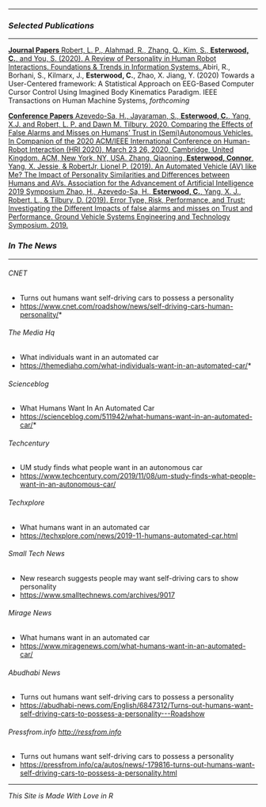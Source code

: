 <link rel="stylesheet" href="styles.css" type="text/css">

<link rel="stylesheet" href="https://cdnjs.cloudflare.com/ajax/libs/font-awesome/4.7.0/css/font-awesome.min.css">

---

### *Selected Publications*

---

<div class="list-group">
  <a href="#" class="list-group-item active">
    **Journal Papers**
  </a>
  <a href="https://deepblue.lib.umich.edu/handle/2027.42/153526" 
  class="list-group-item">
Robert, L. P., Alahmad, R., Zhang, Q., Kim, S., **Esterwood, C.**, and You, S. (2020). A Review of Personality in Human Robot Interactions. Foundations & Trends in Information Systems.
  </a>
  <a class="list-group-item">
Abiri, R., Borhani, S., Kilmarx, J., **Esterwood, C.**, Zhao, X. Jiang, Y.
(2020) Towards a User-Centered framework: A Statistical Approach on EEG-Based Computer Cursor Control Using Imagined Body Kinematics Paradigm. IEEE Transactions on Human Machine Systems, *forthcoming*
  </a>

<a href="#" class="list-group-item active">
    **Conference Papers**
</a>
  <a href="https://deepblue.lib.umich.edu/handle/2027.42/153524" class="list-group-item">
Azevedo-Sa, H., Jayaraman, S., **Esterwood, C.**, Yang, X.J. and Robert, L. P. and Dawn M. Tilbury. 2020. Comparing the Effects of False Alarms and Misses on Humans’ Trust in (Semi)Autonomous Vehicles. In Companion of the 2020 ACM/IEEE International Conference on Human-Robot Interaction (HRI 2020), March 23 26, 2020, Cambridge, United Kingdom. ACM, New York, NY, USA.
  </a>
  <a href="https://www.researchgate.net/publication/335518077_An_Automated_Vehicle_AV_like_Me_The_Impact_of_Personality_Similarities_and_Differences_between_Humans_and_AVs" class="list-group-item">
Zhang, Qiaoning, **Esterwood, Connor**, Yang, X. Jessie, & RobertJr, Lionel P. (2019). An Automated Vehicle (AV) like Me? The Impact of Personality Similarities and Differences between Humans and AVs. Association for the Advancement of Artificial Intelligence 2019 Symposium
</a>
  <a href="https://deepblue.lib.umich.edu/bitstream/handle/2027.42/149648/GVSETS%202019_FinalPaper.pdf?sequence=1&isAllowed=y" class="list-group-item">
Zhao, H., Azevedo-Sa, H., **Esterwood, C.**, Yang, X. J., Robert, L., & Tilbury, D. (2019). Error Type, Risk, Performance, and Trust: Investigating the Different Impacts of false alarms and misses on Trust and Performance. Ground Vehicle Systems Engineering and Technology Symposium. 2019.
</a>
</div>


### *In The News*

---

###### *CNET*

- Turns out humans want self-driving cars to possess a personality
- <https://www.cnet.com/roadshow/news/self-driving-cars-human-personality/>*


###### *The Media Hq*

- What individuals want in an automated car
- <https://themediahq.com/what-individuals-want-in-an-automated-car/>*


###### *Scienceblog*

- What Humans Want In An Automated Car
- <https://scienceblog.com/511942/what-humans-want-in-an-automated-car/>*


###### *Techcentury*

- UM study finds what people want in an autonomous car
- <https://www.techcentury.com/2019/11/08/um-study-finds-what-people-want-in-an-autonomous-car/>


###### *Techxplore*

- What humans want in an automated car
- <https://techxplore.com/news/2019-11-humans-automated-car.html>


###### *Small Tech News*

- New research suggests people may want self-driving cars to show personality
- <https://www.smalltechnews.com/archives/9017>



###### *Mirage News*

- What humans want in an automated car
- <https://www.miragenews.com/what-humans-want-in-an-automated-car/>


###### *Abudhabi News*

- Turns out humans want self-driving cars to possess a personality
- <https://abudhabi-news.com/English/6847312/Turns-out-humans-want-self-driving-cars-to-possess-a-personality---Roadshow>


###### *Pressfrom.info <http://ressfrom.info>*

- Turns out humans want self-driving cars to possess a personality
- <https://pressfrom.info/ca/autos/news/-179816-turns-out-humans-want-self-driving-cars-to-possess-a-personality.html>


---

*This Site is Made With Love in R*
